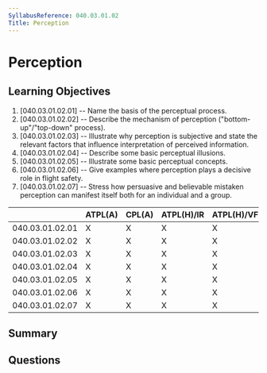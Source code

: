 ```yaml
---
SyllabusReference: 040.03.01.02
Title: Perception
---
```


# Perception

## Learning Objectives

1. [040.03.01.02.01] -- Name the basis of the perceptual process.
2. [040.03.01.02.02] -- Describe the mechanism of perception
   ("bottom-up"/"top-down" process).
3. [040.03.01.02.03] -- Illustrate why perception is subjective and state the
   relevant factors that influence interpretation of perceived information.
4. [040.03.01.02.04] -- Describe some basic perceptual illusions.
5. [040.03.01.02.05] -- Illustrate some basic perceptual concepts.
6. [040.03.01.02.06] -- Give examples where perception plays a decisive role in
   flight safety.
7. [040.03.01.02.07] -- Stress how persuasive and believable mistaken perception
   can manifest itself both for an individual and a group.

|                 | ATPL(A) | CPL(A) | ATPL(H)/IR | ATPL(H)/VFR | CPL(H) | IR  | CBIR(A) |
| --------------- | ------- | ------ | ---------- | ----------- | ------ | --- | ------- |
| 040.03.01.02.01 | X       | X      | X          | X           | X      | X   |         |
| 040.03.01.02.02 | X       | X      | X          | X           | X      | X   |         |
| 040.03.01.02.03 | X       | X      | X          | X           | X      | X   |         |
| 040.03.01.02.04 | X       | X      | X          | X           | X      | X   |         |
| 040.03.01.02.05 | X       | X      | X          | X           | X      | X   |         |
| 040.03.01.02.06 | X       | X      | X          | X           | X      | X   |         |
| 040.03.01.02.07 | X       | X      | X          | X           | X      | X   |         |

## Summary

## Questions
